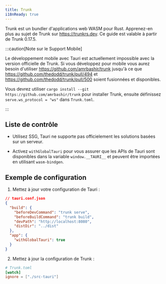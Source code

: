 ```yaml
---
title: Trunk
i18nReady: true
---
```


Trunk est un bundler d'applications web WASM pour Rust. Apprenez-en plus au sujet de Trunk sur https://trunkrs.dev. Ce guide est valable à partir de Trunk 0.17.5.

:::caution[Note sur le Support Mobile]

Le développement mobile avec Tauri est actuellement impossible avec la version officielle de Trunk. Si vous développez pour mobile vous aurez besoin d'utiliser https://github.com/amrbashir/trunk jusqu'à ce que https://github.com/thedodd/trunk/pull/494 et https://github.com/thedodd/trunk/pull/500 soient fusionnées et disponibles.

Vous devrez utiliser `cargo install --git https://github.com/amrbashir/trunk` pour installer Trunk, ensuite définissez `serve.ws_protocol = "ws"` dans `Trunk.toml`.

:::

## Liste de contrôle

- Utilisez SSG, Tauri ne supporte pas officielement les solutions basées sur un serveur.

- Activez `withGlobalTauri` pour vous assurer que les APIs de Tauri sont disponibles dans la variable `window.__TAURI__` et peuvent être importées en utilisant `wasm-bindgen`.

## Exemple de configuration

1. Mettez à jour votre configuration de Tauri :

```json
// tauri.conf.json
{
  "build": {
    "beforeDevCommand": "trunk serve",
    "beforeBuildCommand": "trunk build",
    "devPath": "http://localhost:8080",
    "distDir": "../dist"
  },
  "app": {
    "withGlobalTauri": true
  }
}
```

2. Mettez à jour la configuration de Trunk :

```toml
# Trunk.toml
[watch]
ignore = ["./src-tauri"]
```
